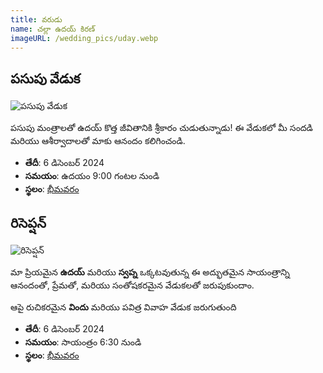 ```yaml
---
title: వరుడు
name: చల్లా ఉదయ్ కిరణ్
imageURL: /wedding_pics/uday.webp
---
```


## పసుపు వేడుక

![పసుపు వేడుక](/wedding_pics/haldhi.webp)

పసుపు మంత్రాలతో ఉదయ్ కొత్త జీవితానికి శ్రీకారం చుడుతున్నాడు! ఈ వేడుకలో మీ సందడి మరియు ఆశీర్వాదాలతో మాకు ఆనందం కలిగించండి.

- **తేదీ**: 6 డిసెంబర్ 2024
- **సమయం**: ఉదయం 9:00 గంటల నుండి
- **స్థలం**: [భీమవరం](https://google.com/maps)

## రిసెప్షన్‌

![రిసెప్షన్‌](/wedding_pics/reception.webp)

మా ప్రియమైన **ఉదయ్** మరియు **స్వప్న** ఒక్కటవుతున్న ఈ అద్భుతమైన సాయంత్రాన్ని ఆనందంతో, ప్రేమతో, మరియు సంతోషకరమైన వేడుకలతో జరుపుకుందాం.

ఆపై రుచికరమైన **విందు** మరియు పవిత్ర వివాహ వేడుక జరుగుతుంది

- **తేదీ**: 6 డిసెంబర్ 2024
- **సమయం**: సాయంత్రం 6:30 నుండి
- **స్థలం**: [భీమవరం](https://maps.app.goo.gl/yeJBRyUoHo6zgYJZA)
